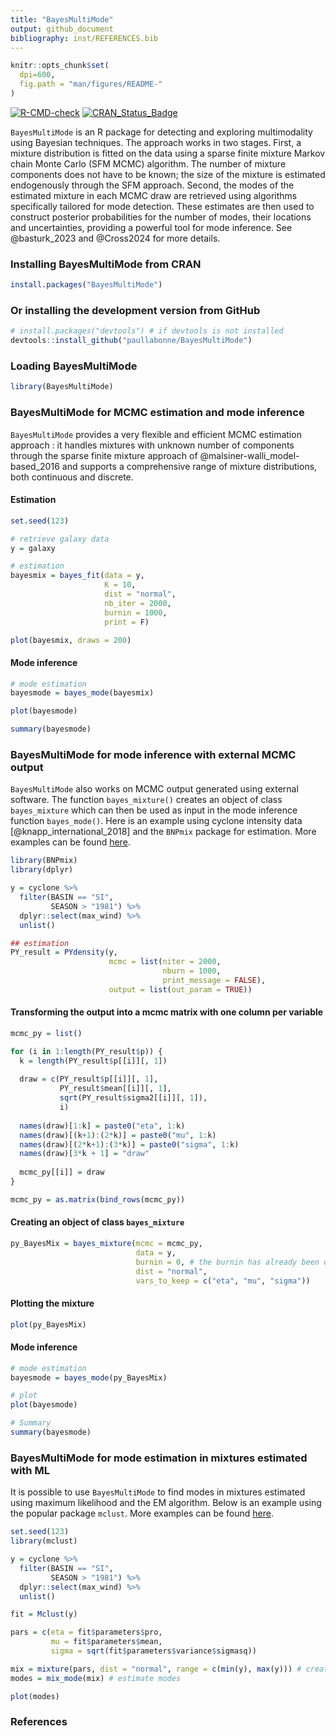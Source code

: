```yaml
---
title: "BayesMultiMode"
output: github_document
bibliography: inst/REFERENCES.bib
---
```


```r
knitr::opts_chunk$set(
  dpi=600,
  fig.path = "man/figures/README-"
)
```

<!-- badges: start -->
[![R-CMD-check](https://github.com/paullabonne/BayesMultiMode/actions/workflows/R-CMD-check.yaml/badge.svg)](https://github.com/paullabonne/BayesMultiMode/actions/workflows/R-CMD-check.yaml)
[![CRAN_Status_Badge](https://www.r-pkg.org/badges/version/BayesMultiMode)](https://cran.r-project.org/package=BayesMultiMode)
<!-- badges: end -->

`BayesMultiMode` is an R package for detecting and exploring multimodality using Bayesian techniques. The approach works in two stages. First, a mixture distribution is fitted on the data using a sparse finite mixture Markov chain Monte Carlo (SFM MCMC) algorithm. The number of mixture components does not have to be known; the size of the mixture is estimated endogenously through the SFM approach. Second, the modes of the estimated mixture in each MCMC draw are retrieved using algorithms specifically tailored for mode detection. These estimates are then used to construct posterior probabilities for the number of modes, their locations and uncertainties, providing a powerful tool for mode inference. See @basturk_2023 and @Cross2024 for more details.

### Installing BayesMultiMode from CRAN
```r
install.packages("BayesMultiMode")
```

### Or installing the development version from GitHub
```r
# install.packages("devtools") # if devtools is not installed 
devtools::install_github("paullabonne/BayesMultiMode")
```

### Loading BayesMultiMode
```r
library(BayesMultiMode)
```

### BayesMultiMode for MCMC estimation and mode inference
`BayesMultiMode` provides a very flexible and efficient MCMC estimation approach : it handles mixtures with unknown number of components through the sparse finite mixture approach of @malsiner-walli_model-based_2016 and supports a comprehensive range of mixture distributions, both continuous and discrete.

#### Estimation
```r
set.seed(123)

# retrieve galaxy data
y = galaxy

# estimation
bayesmix = bayes_fit(data = y,
                     K = 10,
                     dist = "normal",
                     nb_iter = 2000,
                     burnin = 1000,
                     print = F)

plot(bayesmix, draws = 200)
```

#### Mode inference
```r
# mode estimation
bayesmode = bayes_mode(bayesmix)

plot(bayesmode)

summary(bayesmode)
```

### BayesMultiMode for mode inference with external MCMC output
`BayesMultiMode` also works on MCMC output generated using external software. The function `bayes_mixture()` creates an object of class `bayes_mixture` which can then be used as input in the mode inference function `bayes_mode()`. Here is an example using cyclone intensity data [@knapp_international_2018] and the `BNPmix` package for estimation. More examples can be found [here](https://github.com/paullabonne/BayesMultiMode/blob/main/external_comp.md).
```r
library(BNPmix)
library(dplyr)

y = cyclone %>%
  filter(BASIN == "SI",
         SEASON > "1981") %>%
  dplyr::select(max_wind) %>%
  unlist()

## estimation
PY_result = PYdensity(y,
                      mcmc = list(niter = 2000,
                                  nburn = 1000,
                                  print_message = FALSE),
                      output = list(out_param = TRUE))
```

#### Transforming the output into a mcmc matrix with one column per variable
```r
mcmc_py = list()

for (i in 1:length(PY_result$p)) {
  k = length(PY_result$p[[i]][, 1])
  
  draw = c(PY_result$p[[i]][, 1],
           PY_result$mean[[i]][, 1],
           sqrt(PY_result$sigma2[[i]][, 1]),
           i)
  
  names(draw)[1:k] = paste0("eta", 1:k)
  names(draw)[(k+1):(2*k)] = paste0("mu", 1:k)
  names(draw)[(2*k+1):(3*k)] = paste0("sigma", 1:k)
  names(draw)[3*k + 1] = "draw"
  
  mcmc_py[[i]] = draw
}

mcmc_py = as.matrix(bind_rows(mcmc_py))
```

#### Creating an object of class `bayes_mixture`
```r
py_BayesMix = bayes_mixture(mcmc = mcmc_py,
                            data = y,
                            burnin = 0, # the burnin has already been discarded
                            dist = "normal",
                            vars_to_keep = c("eta", "mu", "sigma"))
```

#### Plotting the mixture
```r
plot(py_BayesMix)
```

#### Mode inference
```r
# mode estimation
bayesmode = bayes_mode(py_BayesMix)

# plot
plot(bayesmode)

# Summary 
summary(bayesmode)
```

### BayesMultiMode for mode estimation in mixtures estimated with ML
It is possible to use `BayesMultiMode` to find modes in mixtures estimated using maximum likelihood and the EM algorithm. Below is an example using the popular package `mclust`. More examples can be found [here](https://github.com/paullabonne/BayesMultiMode/blob/main/external_comp.md).
```r
set.seed(123)
library(mclust)

y = cyclone %>%
  filter(BASIN == "SI",
         SEASON > "1981") %>%
  dplyr::select(max_wind) %>%
  unlist()

fit = Mclust(y)

pars = c(eta = fit$parameters$pro,
         mu = fit$parameters$mean,
         sigma = sqrt(fit$parameters$variance$sigmasq))

mix = mixture(pars, dist = "normal", range = c(min(y), max(y))) # create new object of class Mixture
modes = mix_mode(mix) # estimate modes

plot(modes)
```


### References
